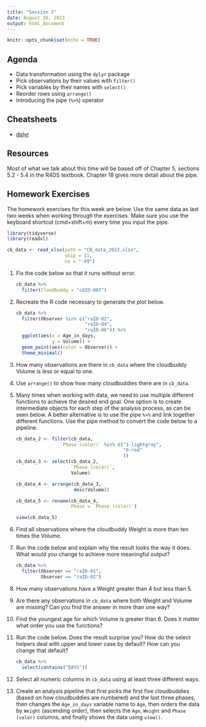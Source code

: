 ```yaml
---
title: "Session 3"
date: August 10, 2023
output: html_document
---
```



```r
knitr::opts_chunk$set(echo = TRUE)
```

## Agenda

* Data transformation using the `dplyr` package 
* Pick observations by their values with `filter()` 
* Pick variables by their names with `select()`
* Reorder rows using `arrange()`
* Introducing the pipe (`%>%`) operator
 

<!-- ## Script -->

<!-- You can download the script from session 2 by clicking the link below. -->

<!-- to add scripts -->


<!-- ```{r, include = FALSE, eval = FALSE} -->

<!-- # install and load these packages -->
<!-- devtools::install_github('yihui/xfun') -->

<!-- # embed_file() requires a few more packages -->
<!-- xfun::pkg_load2(c('base64enc', 'htmltools', 'mime')) -->
<!-- ``` -->



<!-- ```{r echo=FALSE} -->
<!-- # a embed single file -->
<!-- xfun::embed_file('session_02.R') -->
<!-- ``` -->


## Cheatsheets

* [dplyr](https://rstudio.github.io/cheatsheets/data-transformation.pdf)


## Resources

Most of what we talk about this time will be based off of Chapter 5, sections 5.2 - 5.4 in the R4DS textbook. Chapter 18 gives more detail about the pipe.  


## Homework Exercises

The homework exercises for this week are below. Use the same data as last two weeks when working through the exercises. Make sure you use the keyboard shortcut (cmd+shift+m) every time you input the pipe.


```r
library(tidyverse)
library(readxl)

cb_data <- read_xlsx(path = "CB_data_2023.xlsx",
                     skip = 11,
                     na = "-99")

```

1. Fix the code below so that it runs without error.

    ```r
    cb_data %>% 
      filter(Cloudbuddy = "cbID-007")
    ```

1. Recreate the R code necessary to generate the plot below. 

    ```r
cb_data %>% 
      filter(Observer %in% c("raID-02",
                             "raID-04",
                             "raID-06")) %>% 
      ggplot(aes(x = Age_in_days,
                 y = Volume)) +
      geom_point(aes(color = Observer)) +
      theme_minimal()
    
    ```

1. How many observations are there in `cb_data` where the cloudbuddy Volume is less or equal to one. 

1. Use `arrange()` to show how many cloudbuddies there are in `cb_data`.

1. Many times when working with data, we need to use multiple different functions to achieve the desired end goal. One option is to create intermediate objects for each step of the analysis process, as can be seen below. A better alternative is to use the pipe ` %>% ` and link together different functions. Use the pipe method to convert the code below to a pipeline. 

    ```r
cb_data_2 <- filter(cb_data,
                    `Phase (color)` %in% c("1-lightgray",
                                           "6-red"
                                           ))
    cb_data_3 <- select(cb_data_2, 
                        `Phase (color)`,
                        Volume)
    
    cb_data_4 <- arrange(cb_data_3,
                         desc(Volume))
    
    cb_data_5 <- rename(cb_data_4,
                        Phase = `Phase (color)`)
    
    view(cb_data_5)
    ```

1. Find all observations where the cloudbuddy Weight is more than ten times the Volume. 

1. Run the code below and explain why the result looks the way it does. What would you change to achieve more meaningful output? 

    ```r
    cb_data %>% 
      filter(Observer == "raID-01", 
             Observer == "raID-02")
    ```

1. How many observations have a Weight greater than 4 but less than 5.

1. Are there any observations in `cb_data` where both Weight and Volume are missing? Can you find the answer in more than one way?

1. Find the youngest age for which Volume is greater than 6. Does it matter what order you use the functions? 

1. Run the code below. Does the result surprise you? How do the select helpers deal with upper and lower case by default? How can you change that default?

    ```r
    cb_data %>% 
      select(contains("DAYS"))
    ```

1. Select all numeric columns in `cb_data` using at least three different ways.

1. Create an analysis pipeline that first picks the first five cloudbuddies (based on how cloudbuddies are numbered) and the last three phases, then changes the `Age_in_days` variable name to `Age`, then orders the data by `Weight` (ascending order), then selects the `Age`, `Weight` and `Phase (color)` columns, and finally shows the data using `view()`. 

